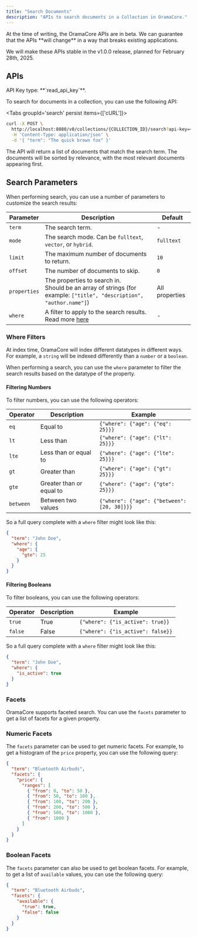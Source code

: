```yaml
---
title: "Search Documents"
description: "APIs to search documents in a Collection in OramaCore."
---
```


<Callout type='warn'>
At the time of writing, the OramaCore APIs are in beta. We can guarantee that the APIs **will change** in a way that breaks existing applications.

We will make these APIs stable in the v1.0.0 release, planned for February 28th, 2025.
</Callout>

## APIs

<Callout>
API Key type: **`read_api_key`**.
</Callout>

To search for documents in a collection, you can use the following API:

<Tabs groupId='search' persist items={['cURL']}>
```bash tab="cURL"
curl -X POST \
  http://localhost:8080/v0/collections/{COLLECTION_ID}/search?api-key=<read_api_key> \
  -H 'Content-Type: application/json' \
  -d '{ "term": "The quick brown fox" }'
```
</Tabs>

The API will return a list of documents that match the search term. The documents will be sorted by relevance, with the most relevant documents appearing first.

## Search Parameters

When performing search, you can use a number of parameters to customize the search results:

| Parameter | Description | Default |
| --- | --- | --- |
| `term` | The search term. | - |
| `mode` | The search mode. Can be `fulltext`, `vector`, or `hybrid`. | `fulltext` |
| `limit` | The maximum number of documents to return. | `10` |
| `offset` | The number of documents to skip. | `0` |
| `properties` | The properties to search in. <br />Should be an array of strings (for example: `["title", "description", "author.name"]`) | All properties |
| `where` | A filter to apply to the search results. Read more [here](#where-filters) | - |

### Where Filters

At index time, OramaCore will index different datatypes in different ways. For example, a `string` will be indexed differently than a `number` or a `boolean`.

When performing a search, you can use the `where` parameter to filter the search results based on the datatype of the property.

#### Filtering Numbers

To filter numbers, you can use the following operators:

| Operator | Description | Example |
| --- | --- | --- |
| `eq` | Equal to | `{"where": {"age": {"eq": 25}}}` |
| `lt` | Less than | `{"where": {"age": {"lt": 25}}}` |
| `lte` | Less than or equal to | `{"where": {"age": {"lte": 25}}}` |
| `gt` | Greater than | `{"where": {"age": {"gt": 25}}}` |
| `gte` | Greater than or equal to | `{"where": {"age": {"gte": 25}}}` |
| `between` | Between two values | `{"where": {"age": {"between": [20, 30]}}}` |

So a full query complete with a `where` filter might look like this:

```json
{
  "term": "John Doe",
  "where": {
    "age": {
      "gte": 25
    }
  }
}
```

#### Filtering Booleans

To filter booleans, you can use the following operators:

| Operator | Description | Example |
| --- | --- | --- |
| `true` | True | `{"where": {"is_active": true}}` |
| `false` | False | `{"where": {"is_active": false}}` |

So a full query complete with a `where` filter might look like this:

```json
{
  "term": "John Doe",
  "where": {
    "is_active": true
  }
}
```

### Facets

OramaCore supports faceted search. You can use the `facets` parameter to get a list of facets for a given property.

### Numeric Facets

The `facets` parameter can be used to get numeric facets. For example, to get a histogram of the `price` property, you can use the following query:

```json
{
  "term": "Bluetooth Airbuds",
  "facets": {
    "price": {
      "ranges": [
        { "from": 0, "to": 50 },
        { "from": 50, "to": 100 },
        { "from": 100, "to": 200 },
        { "from": 200, "to": 500 },
        { "from": 500, "to": 1000 },
        { "from": 1000 }
      ]
    }
  }
}
```

### Boolean Facets

The `facets` parameter can also be used to get boolean facets. For example, to get a list of `available` values, you can use the following query:

```json
{
  "term": "Bluetooth Airbuds",
  "facets": {
    "available": {
      "true": true,
      "false": false
    }
  }
}
```